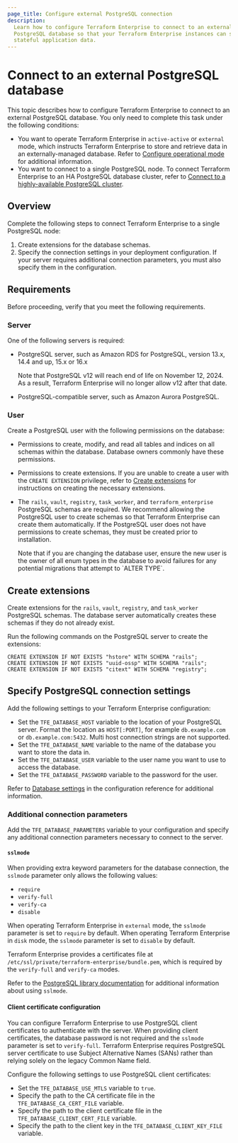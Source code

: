```yaml
---
page_title: Configure external PostgreSQL connection
description:
  Learn how to configure Terraform Enterprise to connect to an external
  PostgreSQL database so that your Terraform Enterprise instances can store
  stateful application data.
---
```


# Connect to an external PostgreSQL database

This topic describes how to configure Terraform Enterprise to connect to an
external PostgreSQL database. You only need to complete this task under the following conditions:

- You want to operate Terraform Enterprise in `active-active` or `external` mode, which instructs
Terraform Enterprise to store and retrieve data in an externally-managed database. Refer to
[Configure operational mode](/terraform/enterprise/deploy/configuration/storage/configure-mode)
for additional information.
- You want to connect to a single PostgreSQL node. To connect Terraform Enterprise to an HA PostgreSQL database cluster, refer to [Connect to a highly-available PostgreSQL cluster](/terraform/enterprise/deploy/configuration/storage/connect-database/postgres-cluster). 

## Overview

Complete the following steps to connect Terraform Enterprise to a single PostgreSQL node: 

1. Create extensions for the database schemas.
1. Specify the connection settings in your deployment configuration. If your
   server requires additional connection parameters, you must also specify them
   in the configuration.

## Requirements

Before proceeding, verify that you meet the following requirements.

### Server

One of the following servers is required:

- PostgreSQL server, such as Amazon RDS for PostgreSQL, version 13.x, 14.4
  and up, 15.x or 16.x

  <Note>
  Note that PostgreSQL v12 will reach end of life on November 12, 2024. As a
  result, Terraform Enterprise will no longer allow v12 after that date.
  </Note>

- PostgreSQL-compatible server, such as Amazon Aurora PostgreSQL.

### User

Create a PostgreSQL user with the following permissions on the database:

- Permissions to create, modify, and read all tables and indices on all schemas
  within the database. Database owners commonly have these permissions.
- Permissions to create extensions. If you are unable to create a user with the
  `CREATE EXTENSION` privilege, refer to [Create extensions](#create-extensions)
  for instructions on creating the necessary extensions.
- The `rails`, `vault`, `registry`, `task_worker`, and `terraform_enterprise` PostgreSQL schemas are required. We recommend allowing the PostgreSQL user to create schemas so that Terraform Enterprise can create them automatically. If the PostgreSQL user does not have permissions to create schemas, they must be created prior to installation.

  <Note>
  Note that if you are changing the database user, ensure the new user is the owner of all
  enum types in the database to avoid failures for any potential migrations that
  attempt to `ALTER TYPE`.
  </Note>

## Create extensions

Create extensions for the `rails`, `vault`, `registry`, and `task_worker`
PostgreSQL schemas. The database server automatically creates these schemas if
they do not already exist.

Run the following commands on the PostgreSQL server to create the extensions:

```shell-session
CREATE EXTENSION IF NOT EXISTS "hstore" WITH SCHEMA "rails";
CREATE EXTENSION IF NOT EXISTS "uuid-ossp" WITH SCHEMA "rails";
CREATE EXTENSION IF NOT EXISTS "citext" WITH SCHEMA "registry";
```

## Specify PostgreSQL connection settings

Add the following settings to your Terraform Enterprise configuration:

- Set the `TFE_DATABASE_HOST` variable to the location of your PostgreSQL
  server. Format the location as `HOST[:PORT]`, for example `db.example.com` or
  `db.example.com:5432`. Multi host connection strings are not supported.
- Set the `TFE_DATABASE_NAME` variable to the name of the database you want to
  store the data in.
- Set the `TFE_DATABASE_USER` variable to the user name you want to use to
  access the database.
- Set the `TFE_DATABASE_PASSWORD` variable to the password for the user.

Refer to
[Database settings](/terraform/enterprise/deploy/reference/configuration#database-settings)
in the configuration reference for additional information.

### Additional connection parameters

Add the `TFE_DATABASE_PARAMETERS` variable to your configuration and specify any
additional connection parameters necessary to connect to the server.

#### `sslmode`

When providing extra keyword parameters for the database connection, the
`sslmode` parameter only allows the following values:

- `require`
- `verify-full`
- `verify-ca`
- `disable`

When operating Terraform Enterprise in `external` mode, the `sslmode` parameter
is set to `require` by default. When operating Terraform Enterprise in `disk`
mode, the `sslmode` parameter is set to `disable` by default.

Terraform Enterprise provides a certificates file at
`/etc/ssl/private/terraform-enterprise/bundle.pem`, which is required by the
`verify-full` and `verify-ca` modes.

Refer to the
[PostgreSQL library documentation](https://www.postgresql.org/docs/12/libpq-ssl.html)
for additional information about using `sslmode`.

#### Client certificate configuration

You can configure Terraform Enterprise to use PostgreSQL client certificates to authenticate with the server. When providing client certificates, the database password is not required and the `sslmode` parameter is set to `verify-full`. 
Terraform Enterprise requires PostgreSQL server certificate to use Subject Alternative Names (SANs) rather than relying solely on the legacy Common Name field.

Configure the following settings to use PostgreSQL client certificates: 

- Set the `TFE_DATABASE_USE_MTLS` variable to `true`.
- Specify the path to the CA certificate file in the `TFE_DATABASE_CA_CERT_FILE` variable.
- Specify the path to the client certificate file in the `TFE_DATABASE_CLIENT_CERT_FILE` variable.
- Specify the path to the client key in the `TFE_DATABASE_CLIENT_KEY_FILE` variable.
